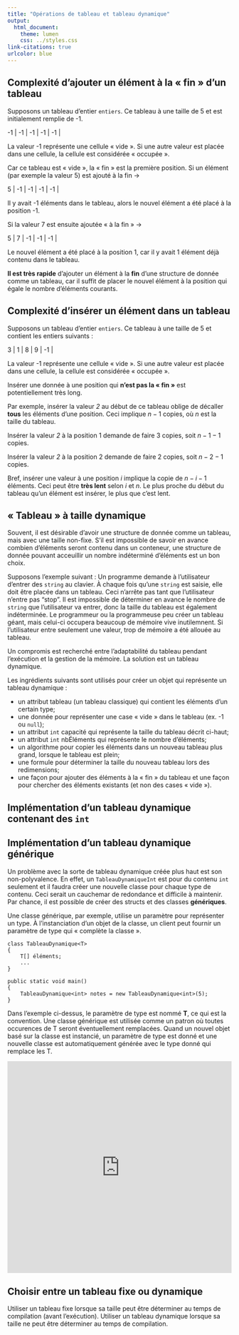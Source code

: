 ```yaml
---
title: "Opérations de tableau et tableau dynamique"
output:
  html_document:
    theme: lumen
    css: ../styles.css
link-citations: true
urlcolor: blue
---
```

## Complexité d'ajouter un élément à la « fin » d'un tableau
Supposons un tableau d'entier `entiers`. Ce tableau à une taille de 5 et est initialement remplie de -1.

| -1 | -1 | -1 | -1 | -1 |

La valeur -1 représente une cellule « vide ». Si une autre valeur est placée dans une cellule, la cellule est considérée « occupée ».

Car ce tableau est « vide », la « fin » est la première position. Si un élément (par exemple la valeur 5) est ajouté à la fin →

| 5 | -1 | -1 | -1 | -1 |

Il y avait -1 éléments dans le tableau, alors le nouvel élément a été placé à la position -1.

Si la valeur 7 est ensuite ajoutée « à la fin » →

| 5 | 7 | -1 | -1 | -1 |

Le nouvel élément a été placé à la position 1, car il y avait 1 élément déjà contenu dans le tableau.

**Il est très rapide** d'ajouter un élément à la **fin** d'une structure de donnée comme un tableau, car il suffit de placer le nouvel élément à la position qui égale le nombre d'éléments courants.

## Complexité d'insérer un élément dans un tableau
Supposons un tableau d'entier `entiers`. Ce tableau à une taille de 5 et contient les entiers suivants :

| 3 | 1 | 8 | 9 | -1 |

La valeur -1 représente une cellule « vide ». Si une autre valeur est placée dans une cellule, la cellule est considérée « occupée ».

Insérer une donnée à une position qui **n'est pas la « fin »** est potentiellement très long.

Par exemple, insérer la valeur _2_ au début de ce tableau oblige de décaller **tous** les éléments d'une position. Ceci implique $n-1$ copies, où $n$ est la taille du tableau.

Insérer la valeur _2_ à la position 1 demande de faire 3 copies, soit $n-1-1$ copies.

Insérer la valeur _2_ à la position 2 demande de faire 2 copies, soit $n-2-1$ copies.

Bref, insérer une valeur à une position $i$ implique la copie de $n-i-1$ éléments. Ceci peut être **très lent** selon $i$ et $n$. Le plus proche du début du tableau qu'un élément est insérer, le plus que c'est lent.

## « Tableau » à taille dynamique
Souvent, il est désirable d'avoir une structure de donnée comme un tableau, mais avec une taille non-fixe. S'il est impossible de savoir en avance combien d'éléments seront contenu dans un conteneur, une structure de donnée pouvant acceuillir un nombre indéterminé d'éléments est un bon choix.

Supposons l'exemple suivant :
Un programme demande à l'utilisateur d'entrer des `string` au clavier. À chaque fois qu'une `string` est saisie, elle doit être placée dans un tableau. Ceci n'arrête pas tant que l'utilisateur n'entre pas "stop". Il est impossible de déterminer en avance le nombre de `string` que l'utilisateur va entrer, donc la taille du tableau est également indéterminée. Le programmeur ou la programmeuse peu créer un tableau géant, mais celui-ci occupera beaucoup de mémoire vive inutilemnent. Si l'utilisateur entre seulement une valeur, trop de mémoire a été allouée au tableau.

Un compromis est recherché entre l'adaptabilité du tableau pendant l'exécution et la gestion de la mémoire. La solution est un tableau dynamique.

Les ingrédients suivants sont utilisés pour créer un objet qui représente un tableau dynamique :

* un attribut tableau (un tableau classique) qui contient les éléments d'un certain type;
* une donnée pour représenter une case « vide » dans le tableau (ex. -1 ou `null`);
* un attribut `int` capacité qui représente la taille du tableau décrit ci-haut;
* un attribut `int` nbÉléments qui représente le nombre d'éléments;
* un algorithme pour copier les éléments dans un nouveau tableau plus grand, lorsque le tableau est plein;
* une formule pour déterminer la taille du nouveau tableau lors des redimensions;
* une façon pour ajouter des éléments à la « fin » du tableau et une façon pour chercher des éléments existants (et non des cases « vide »).

## Implémentation d'un tableau dynamique contenant des `int`
<!--
<iframe width="100%" height="475" src="https://dotnetfiddle.net/Widget/kI6At2" frameborder="0"></iframe>
-->

## Implémentation d'un tableau dynamique générique
Un problème avec la sorte de tableau dynamique créée plus haut est son non-polyvalence. En effet, un `TableauDynamiqueInt` est pour du contenu `int` seulement et il faudra créer une nouvelle classe pour chaque type de contenu. Ceci serait un cauchemar de redondance et difficile à maintenir. Par chance, il est possible de créer des structs et des classes **génériques**.

Une classe générique, par exemple, utilise un paramètre pour représenter un type. À l'instanciation d'un objet de la classe, un client peut fournir un paramètre de type qui « complète la classe ».

```
class TableauDynamique<T>
{
    T[] éléments;
    ...
}
```

```
public static void main()
{
    TableauDynamique<int> notes = new TableauDynamique<int>(5);
}
```

Dans l'exemple ci-dessus, le paramètre de type est nommé **T**, ce qui est la convention. Une classe générique est utilisée comme un patron où toutes occurences de T seront éventuellement remplacées. Quand un nouvel objet basé sur la classe est instancié, un paramètre de type est donné et une nouvelle classe est automatiquement générée avec le type donné qui remplace les T.

<iframe width="100%" height="475" src="https://dotnetfiddle.net/Widget/inku6e" frameborder="0"></iframe>

## Choisir entre un tableau fixe ou dynamique
Utiliser un tableau fixe lorsque sa taille peut être déterminer au temps de compilation (avant l'exécution).
Utiliser un tableau dynamique lorsque sa taille ne peut être déterminer au temps de compilation.
